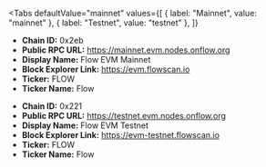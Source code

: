 
<Tabs
 defaultValue="mainnet"
  values={[
    { label: "Mainnet", value: "mainnet" },
    { label: "Testnet", value: "testnet" },
  ]}
>
<TabItem value="mainnet">

- **Chain ID:** 0x2eb
- **Public RPC URL:** https://mainnet.evm.nodes.onflow.org
- **Display Name:** Flow EVM Mainnet
- **Block Explorer Link:** https://evm.flowscan.io
- **Ticker:** FLOW
- **Ticker Name:** Flow

</TabItem>

<TabItem value="testnet">

- **Chain ID:** 0x221
- **Public RPC URL:** https://testnet.evm.nodes.onflow.org
- **Display Name:** Flow EVM Testnet
- **Block Explorer Link:** https://evm-testnet.flowscan.io
- **Ticker:** FLOW
- **Ticker Name:** Flow

</TabItem>
</Tabs>
